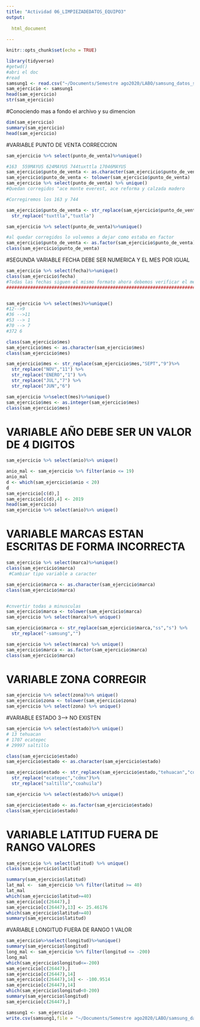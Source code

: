```yaml
---
title: "Actividad 06_LIMPIEZADEDATOS_EQUIPO3"
output:
  
  html_document
 
---
```


```r
knitr::opts_chunk$set(echo = TRUE)
```

```r
library(tidyverse)
#getwd()
#abri el doc
#read
samsung1 <- read.csv("~/Documents/Semestre ago2020/LABO/samsung_datos_sucios.csv")
sam_ejercicio <- samsung1
head(sam_ejercicio)
str(sam_ejercicio)
```

#Conociendo mas a fondo el archivo y su dimencion
```r
dim(sam_ejercicio)
summary(sam_ejercicio)
head(sam_ejercicio)

```
#VARIABLE PUNTO DE VENTA CORRECCION 
```r
sam_ejercicio %>% select(punto_de_venta)%>%unique()

#163  559MAYUS 624MAYUS 744tuxttla 17046MAYUS
sam_ejercicio$punto_de_venta <- as.character(sam_ejercicio$punto_de_venta)
sam_ejercicio$punto_de_venta <- tolower(sam_ejercicio$punto_de_venta)
sam_ejercicio %>% select(punto_de_venta) %>% unique()
#Quedan corregidos "ace monte everest, ace reforma y calzada madero
```

```r
#Corregiremos los 163 y 744

sam_ejercicio$punto_de_venta <- str_replace(sam_ejercicio$punto_de_venta,"aldamacentro","aldama centro") %>%
  str_replace("tuxttla","tuxtla")

sam_ejercicio %>% select(punto_de_venta)%>%unique()

#al quedar corregidos lo volvemos a dejar como estaba en factor
sam_ejercicio$punto_de_venta <- as.factor(sam_ejercicio$punto_de_venta)
class(sam_ejercicio$punto_de_venta)

```



#SEGUNDA VARIABLE FECHA DEBE SER NUMERICA Y EL MES POR IGUAL


```r
sam_ejercicio %>% select(fecha)%>%unique()
class(sam_ejercicio$fecha)
#Todas las fechas siguen el mismo formato ahora debemos verificar el mes
################################################################################


sam_ejercicio %>% select(mes)%>%unique()
#12-->9
#36 -->11
#53 --> 1
#70 --> 7
#372 6

class(sam_ejercicio$mes)
sam_ejercicio$mes <- as.character(sam_ejercicio$mes)
class(sam_ejercicio$mes)

sam_ejercicio$mes <- str_replace(sam_ejercicio$mes,"SEPT","9")%>%
  str_replace("NOV","11") %>%
  str_replace("ENERO","1") %>%
  str_replace("JUL","7") %>%
  str_replace("JUN","6")

sam_ejercicio %>%select(mes)%>%unique()
sam_ejercicio$mes <- as.integer(sam_ejercicio$mes)
class(sam_ejercicio$mes)
```


# VARIABLE AÑO DEBE SER UN VALOR DE 4 DIGITOS

```r
sam_ejercicio %>% select(anio)%>% unique()

anio_mal <- sam_ejercicio %>% filter(anio <= 19)
anio_mal
d <- which(sam_ejercicio$anio < 20)
d
sam_ejercicio[c(d),]
sam_ejercicio[c(d),4] <- 2019
head(sam_ejercicio)
sam_ejercicio %>% select(anio)%>% unique()
```

# VARIABLE MARCAS ESTAN ESCRITAS DE FORMA INCORRECTA

```r
sam_ejercicio %>% select(marca)%>%unique()
class(sam_ejercicio$marca)
 #Cambiar tipo variable a caracter

sam_ejercicio$marca <- as.character(sam_ejercicio$marca)
class(sam_ejercicio$marca)


#cnvertir todas a minusculas
sam_ejercicio$marca <- tolower(sam_ejercicio$marca)
sam_ejercicio %>% select(marca)%>% unique()

sam_ejercicio$marca <- str_replace(sam_ejercicio$marca,"ss","s") %>%
  str_replace("-samsung","")

sam_ejercicio %>% select(marca) %>% unique()
sam_ejercicio$marca <- as.factor(sam_ejercicio$marca)
class(sam_ejercicio$marca)
```

# VARIABLE ZONA CORREGIR 

```r
sam_ejercicio %>% select(zona)%>% unique()
sam_ejercicio$zona <- tolower(sam_ejercicio$zona)
sam_ejercicio %>% select(zona) %>% unique()
```

#VARIABLE ESTADO 3--> NO EXISTEN

```r
sam_ejercicio %>% select(estado)%>% unique()
# 13 tehuacan 
# 1707 ecatepec
# 29997 saltillo

```

```r
class(sam_ejercicio$estado)
sam_ejercicio$estado <- as.character(sam_ejercicio$estado)

sam_ejercicio$estado <- str_replace(sam_ejercicio$estado,"tehuacan","cdmx")%>%
  str_replace("ecatepec","cdmx")%>%
  str_replace("saltillo","coahuila")

sam_ejercicio %>% select(estado)%>% unique()

sam_ejercicio$estado <- as.factor(sam_ejercicio$estado)
class(sam_ejercicio$estado)
```

# VARIABLE LATITUD FUERA DE RANGO VALORES

```r
sam_ejercicio %>% select(latitud) %>% unique()
class(sam_ejercicio$latitud)

summary(sam_ejercicio$latitud)
lat_mal <-  sam_ejercicio %>% filter(latitud >= 40)
lat_mal
which(sam_ejercicio$latitud>=40)
sam_ejercicio[c(26447),]
sam_ejercicio[c(26447),13] <- 25.46176
which(sam_ejercicio$latitud>=40)
summary(sam_ejercicio$latitud)
```

#VARIABLE LONGITUD FUERA DE RANGO 1 VALOR

```r
sam_ejercicio%>%select(longitud)%>%unique()
summary(sam_ejercicio$longitud)
long_mal <- sam_ejercicio %>% filter(longitud <= -200)
long_mal
which(sam_ejercicio$longitud<=-200)
sam_ejercicio[c(26447),]
sam_ejercicio[c(26447),14]
sam_ejercicio[c(26447),14] <- -100.9514
sam_ejercicio[c(26447),14]
which(sam_ejercicio$longitud<0-200)
summary(sam_ejercicio$longitud)
sam_ejercicio[c(26447),]
```


```r
samsung1 <- sam_ejercicio
write.csv(samsung1,file = "~/Documents/Semestre ago2020/LABO/samsung_datos_limpios.csv")
```


